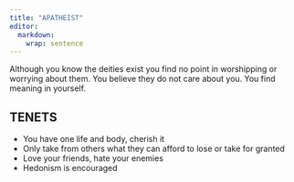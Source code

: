 ```yaml
---
title: "APATHEIST"
editor: 
  markdown: 
    wrap: sentence
---
```


Although you know the deities exist you find no point in worshipping or worrying about them. You believe they do not care about you. You find meaning in yourself.

## TENETS

- You have one life and body, cherish it
- Only take from others what they can afford to lose or take for granted
- Love your friends, hate your enemies
- Hedonism is encouraged